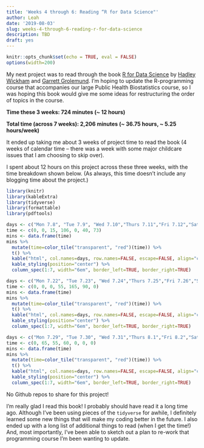 ```yaml
---
title: 'Weeks 4 through 6: Reading “R for Data Science"'
author: Leah
date: '2019-08-03'
slug: weeks-4-through-6-reading-r-for-data-science
description: TBD
draft: yes
---
```

```r
knitr::opts_chunk$set(echo = TRUE, eval = FALSE)
options(width=200)
```

My next project was to read through the book [R for Data Science](https://r4ds.had.co.nz/) by [Hadley Wickham](http://hadley.nz/) and [Garrett Grolemund](https://resources.rstudio.com/authors/garrett-grolemund).  I'm hoping to update the R-programming course that accompanies our large Public Health Biostatistics course, so I was hoping this book would give me some ideas for restructuring the order of topics in the course.

**Time these 3 weeks: 724 minutes (~ 12 hours)**

**Total time (across 7 weeks): 2,206 minutes (~ 36.75 hours, ~ 5.25 hours/week)**

It ended up taking me about 3 weeks of project time to read the book (4 weeks of calendar time -- there was a week with some major childcare issues that I am choosing to skip over).

I spent about 12 hours on this project across these three weeks, with the time breakdown shown below.  (As always, this time doesn't include any blogging time about the project.)

```r
library(knitr)
library(kableExtra)
library(tidyverse)
library(formattable)
library(pdftools)

days <- c("Mon 7.8", "Tue 7.9", "Wed 7.10","Thurs 7.11","Fri 7.12","Sat 7.13", "Sun 7.14")
time <- c(0, 0, 15, 106, 0, 40, 73)
mins <- data.frame(time)
mins %>% 
  mutate(time=color_tile("transparent", "red")(time)) %>%
  t() %>%
  kable("html", col.names=days, row.names=FALSE, escape=FALSE, align="c") %>%
  kable_styling(position="center") %>%
  column_spec(1:7, width="6em", border_left=TRUE, border_right=TRUE)

days <- c("Mon 7.22", "Tue 7.23", "Wed 7.24","Thurs 7.25","Fri 7.26","Sat 7.27", "Sun 7.28")
time <- c(0, 0, 0, 55, 165, 90, 0)
mins <- data.frame(time)
mins %>% 
  mutate(time=color_tile("transparent", "red")(time)) %>%
  t() %>%
  kable("html", col.names=days, row.names=FALSE, escape=FALSE, align="c") %>%
  kable_styling(position="center") %>%
  column_spec(1:7, width="6em", border_left=TRUE, border_right=TRUE)

days <- c("Mon 7.29", "Tue 7.30", "Wed 7.31","Thurs 8.1","Fri 8.2","Sat 8.3", "Sun 8.4")
time <- c(0, 65, 55, 60, 0, 0, 0)
mins <- data.frame(time)
mins %>% 
  mutate(time=color_tile("transparent", "red")(time)) %>%
  t() %>%
  kable("html", col.names=days, row.names=FALSE, escape=FALSE, align="c") %>%
  kable_styling(position="center") %>%
  column_spec(1:7, width="6em", border_left=TRUE, border_right=TRUE)
```

No Github repos to share for this project!

I'm really glad I read this book!  I probably should have read it a long time ago.  Although I've been using pieces of the `tidyverse` for awhile, I definitely learned some new things that will make my coding better in the future.  I also ended up with a long list of additional things to read (when I get the time!)   And, most importantly, I've been able to sketch out a plan to re-work that programming course I'm been wanting to update.
